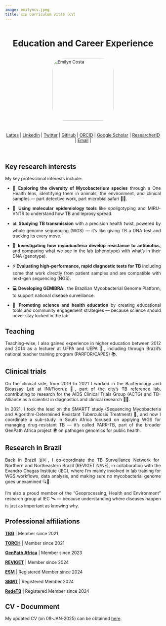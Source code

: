 ```yaml
---
image: emilyncv.jpeg
title: 🇬🇧 Curriculum vitae (CV)
---
```


<div style="display: flex; flex-direction: column; align-items: center;">

<h1 style="text-align: center;">Education and Career Experience</h1>

<img src="emilyncv.jpeg" alt="Emilyn Costa" style="width: 200px; border-radius: 20%; margin-bottom: 10px;">

<div style="text-align: center; margin-bottom: 20px;">
  <a href="http://lattes.cnpq.br/4561326931035190">Lattes</a> |
  <a href="https://www.linkedin.com/in/emilyncosta/">LinkedIn</a> |
  <a href="https://x.com/emilyncosta">Twitter</a> |
  <a href="https://github.com/emilyncosta">GitHub</a> |
  <a href="https://orcid.org/0000-0002-7445-6620">ORCID</a> |
  <a href="https://scholar.google.com.br/citations?user=QfjcZKoAAAAJ&hl=pt-BR">Google Scholar</a> |
  <a href="https://www.webofscience.com/wos/author/record/K-1170-2015">ResearcherID</a> |
  <a href="mailto:emilyncosta@gmail.com">Email</a> |
</div>
</div>
<!-- Force one column -->
<div style="max-width: 100%; column-count: 1;">

<div style="text-align: justify">

## Key research interests

My key professional interests include:

* **🧫 Exploring the diversity of Mycobacterium species** through a One Health lens, identifying them in animals, the environment, and clinical samples — part detective work, part microbial safari 🐾🌱.

* **🧬 Using molecular epidemiology tools** like spoligotyping and MIRU-VNTR to understand how TB and leprosy spread.

* **📊 Studying TB transmission** with a precision health twist, powered by whole genome sequencing (WGS) — it’s like giving TB a DNA test and tracking its every move.

* **💊 Investigating how mycobacteria develop resistance to antibiotics**, and comparing what we see in the lab (phenotype) with what’s in their DNA (genotype).

* **⚡ Evaluating high-performance, rapid diagnostic tests for TB** including some that work directly from patient samples and are compatible with next-gen sequencing (NGS).

* **💻 Developing GEMIBRA**:, the Brazilian Mycobacterial Genome Platform, to support national disease surveillance.

* **🧠 Promoting science and health education** by creating educational tools and community engagement strategies — because science should never stay locked in the lab.

## Teaching

Teaching-wise, I also gained experience in higher education between 2012 and 2014 as a lecturer at UFPA and UEPA 🏫, including through Brazil’s national teacher training program (PARFOR/CAPES) 📚.

## Clinical trials

On the clinical side, from 2019 to 2021 I worked in the Bacteriology and Bioassay Lab at INI/Fiocruz 🧫, part of the city’s TB reference lab, contributing to research for the AIDS Clinical Trials Group (ACTG) and TB-Alliance as a scientist in diagnostics and clinical research 🧍‍🔬.

In 2021, I took the lead on the SMARTT study (Sequencing Mycobacteria and Algorithm-Determined Resistant Tuberculosis Treatment) 🧪, and now I coordinate a sub-study in South Africa focused on applying WGS for managing drug-resistant TB — it’s called PARR-TB, part of the broader GenPath Africa project 🌍 on pathogen genomics for public health.

## Research in Brazil

Back in Brazil 🇧🇷, I co-coordinate the TB Surveillance Network for Northern and Northeastern Brazil (REVIGET N/NE), in collaboration with the Evandro Chagas Institute (IEC), where I’m mainly involved in lab training for WGS workflows, data analysis, and making sure no mycobacterial genome goes unexamined 🔍🧬.

I’m also a proud member of the "Geoprocessing, Health and Environment" research group at IEC 🛰️ — because understanding where diseases happen is just as important as knowing why.


## Professional affiliations

**[TBG](https://www.sun.ac.za/english/faculty/healthsciences/Molecular_Biology_Human_Genetics/tbgenomics/Pages/members.aspx)** | Member since 2021

**[TORCH](https://torch-consortium.com/)** | Member since 2021

**[GenPath Africa](https://www.genpath-africa.org/)** | Member since 2023

**[REVIGET](https://reviget.org/)** | Member since 2024

**[ESM](https://www.esmycobacteriology.eu/)** | Registered Member since 2024

**[SBMT](http://sbmt.org.br/)** | Registered Member 2024

**[RedeTB](https://redetb.org.br/)** | Registered Member since 2024


## CV - Documment

My updated CV (on 08-JAN-2025) can be obtained [here](Emilyn_CV_08JAN2025.pdf).

</div> <!-- Close justify div -->
</div> <!-- Close one column div -->